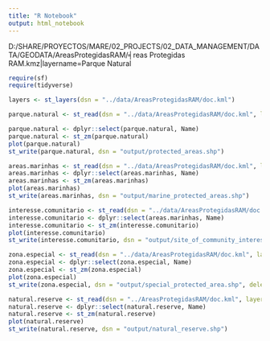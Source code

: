 ```yaml
---
title: "R Notebook"
output: html_notebook
---
```


D:/SHARE/PROYECTOS/MARE/02_PROJECTS/02_DATA_MANAGEMENT/DATA/GEODATA/AreasProtegidasRAM/╡reas Protegidas RAM.kmz|layername=Parque Natural

```r
require(sf)
require(tidyverse)
```

```r
layers <- st_layers(dsn = "../data/AreasProtegidasRAM/doc.kml")
```


```r
parque.natural <- st_read(dsn = "../data/AreasProtegidasRAM/doc.kml", layer = layers$name[1])

parque.natural <- dplyr::select(parque.natural, Name)
parque.natural <- st_zm(parque.natural)
plot(parque.natural)
st_write(parque.natural, dsn = "output/protected_areas.shp")
```

```r
areas.marinhas <- st_read(dsn = "../data/AreasProtegidasRAM/doc.kml", layer = layers$name[2])
areas.marinhas <- dplyr::select(areas.marinhas, Name)
areas.marinhas <- st_zm(areas.marinhas)
plot(areas.marinhas)
st_write(areas.marinhas, dsn = "output/marine_protected_areas.shp")
```

```r
interesse.comunitario <- st_read(dsn = "../data/AreasProtegidasRAM/doc.kml", layer = layers$name[3])
interesse.comunitario <- dplyr::select(areas.marinhas, Name)
interesse.comunitario <- st_zm(interesse.comunitario)
plot(interesse.comunitario)
st_write(interesse.comunitario, dsn = "output/site_of_community_interest.shp", delete_dsn  = T)
```


```r
zona.especial <- st_read(dsn = "../data/AreasProtegidasRAM/doc.kml", layer = layers$name[4])
zona.especial <- dplyr::select(zona.especial, Name)
zona.especial <- st_zm(zona.especial)
plot(zona.especial)
st_write(zona.especial, dsn = "output/special_protected_area.shp", delete_dsn = TRUE)
```

```r
natural.reserve <- st_read(dsn = "../AreasProtegidasRAM/doc.kml", layer = layers$name[5])
natural.reserve <- dplyr::select(natural.reserve, Name)
natural.reserve <- st_zm(natural.reserve)
plot(natural.reserve)
st_write(natural.reserve, dsn = "output/natural_reserve.shp")
```

